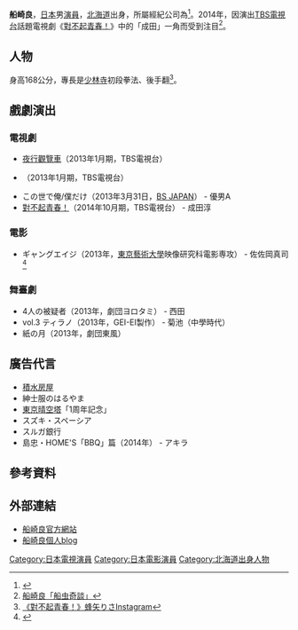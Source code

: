 {{noteTA
|G1=JP}}
{{藝人
| 類型 = 男演員
| 圖片 = 
| 圖片尺寸 = 
| 圖片簡介 = 
| 英文名 = 
| 外文名 = 船崎 良<br>（{{lang|ja|ふなざき りょう}}）
| 羅馬拼音 = Funazaki Ryou
| 外文 = 日文
| 綽號 = 
| 出生日期 = {{birth_date_and _age|1992|4|7}}
| 出生地點 = {{JPN}}[[北海道|北海道]]
| 逝世日期 = 
| 逝世地點 = 
| 籍貫 =
| 國籍 = {{JPN}}
| 教育程度 = 
| 語言 = 
| 配偶 = 
| 兒女 = 
| 職業 = [[演員|演員]]
| 活躍年代 = {{start date and age|2013}}
| 唱片公司 = 
| 經紀公司 = {{link-ja|放映新社|放映新社}}（2013年－至今）
| 代表作品 = 2014年《[[對不起青春！|對不起青春！]]》
| imdb = 
| awards = 
| 電視節目 =
| 網站 = [http://www.houeishinsha.com/h_detail_sptalent.cgi?OFFICE=T&KIND=1&ID=51efb67d_576c 官方網站]
}}
'''船崎良'''{{BD|1992年|4月7日||}}，[[日本|日本]]男[[演員|演員]]，[[北海道|北海道]]出身，所屬經紀公司為{{link-ja|放映新社|放映新社}}<ref name="prof">{{Cite web |url=http://www.houeishinsha.com/h_detail_sptalent.cgi?OFFICE=T&KIND=1&ID=51efb67d_576c |title=船崎良Profile |access-date=2015-01-02 |archive-url=https://web.archive.org/web/20150112001657/http://www.houeishinsha.com/h_detail_sptalent.cgi?OFFICE=T&KIND=1&ID=51efb67d_576c |archive-date=2015-01-12 |dead-url=yes }}</ref>。2014年，因演出[[TBS電視台|TBS電視台]]話題電視劇《[[對不起青春！|對不起青春！]]》中的「成田」一角而受到注目<ref>[http://funamushidesu.otaden.jp/e338027.html 船崎良「船虫奇談」]</ref>。

== 人物 ==
身高168公分，專長是[[少林寺|少林寺]]初段拳法、後手翻<ref>[http://instagram.com/p/v2XmHYoGSO/?modal=true 《對不起青春！》蜂矢りさInstagram]</ref>。

== 戲劇演出 ==
=== 電視劇 ===
*[[夜行觀覽車#電視劇|夜行觀覽車]]（2013年1月期，TBS電視台）
*{{link-ja|APOYAN|あぽやん〜走る国際空港}}（2013年1月期，TBS電視台）
*この世で俺/僕だけ（2013年3月31日，[[BS_JAPAN|BS JAPAN]]） - 優男A
*[[對不起青春！|對不起青春！]]（2014年10月期，TBS電視台） - 成田淳 

=== 電影 ===
*ギャングエイジ（2013年，[[東京藝術大學|東京藝術大學]]映像研究科電影専攻） - 佐佐岡真司<ref>{{Cite web |date=2013-11-25 |url=http://film.fm.geidai.ac.jp/info/2013/11/25/1214%E3%80%8Copen-theater-2013-vol-2%E3%80%8D%E9%96%8B%E5%82%AC%E6%B1%BA%E5%AE%9A%EF%BC%81/ |title=12/14「OPEN THEATER 2013 vol.2」開催！ |work=東京藝術大学 大学院 映像研究科 映画専攻 |publisher=東京藝術大学 |accessdate=2014-12-11 |deadurl=yes |archiveurl=https://web.archive.org/web/20150120101419/http://film.fm.geidai.ac.jp/info/2013/11/25/1214%E3%80%8Copen-theater-2013-vol-2%E3%80%8D%E9%96%8B%E5%82%AC%E6%B1%BA%E5%AE%9A%EF%BC%81/ |archivedate=2015-01-20 }}</ref>

=== 舞臺劇 ===
*4人の被疑者（2013年，劇団ヨロタミ） - 西田
*vol.3 ティラノ（2013年，GEI-EI製作） - 菊池（中學時代）
*紙の月（2013年，劇団東風） 

== 廣告代言 ==
*[[積水房屋|積水房屋]]
*紳士服のはるやま
*[[東京晴空塔|東京晴空塔]]「1周年記念」
*スズキ・スペーシア
*スルガ銀行
*島忠・HOME'S「BBQ」篇（2014年） - アキラ 

== 參考資料 ==
{{reflist}}

== 外部連結 ==
*[https://web.archive.org/web/20150112001657/http://www.houeishinsha.com/h_detail_sptalent.cgi?OFFICE=T&KIND=1&ID=51efb67d_576c 船崎良官方網站]
*[http://funamushidesu.otaden.jp/ 船崎良個人blog]

{{DEFAULTSORT:Funazaki Ryou}}
[[Category:日本電視演員|Category:日本電視演員]]
[[Category:日本電影演員|Category:日本電影演員]]
[[Category:北海道出身人物|Category:北海道出身人物]]